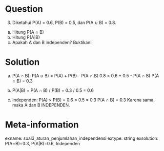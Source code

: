 Question
========
(3) Diketahui P(A) = 0.6, P(B) = 0.5, dan P(A ∪ B) = 0.8.
a) Hitung P(A ∩ B)
b) Hitung P(A|B)
c) Apakah A dan B independen? Buktikan!

Solution
========
a) P(A ∩ B):
P(A ∪ B) = P(A) + P(B) - P(A ∩ B)
0.8 = 0.6 + 0.5 - P(A ∩ B)
P(A ∩ B) = 0.3

b) P(A|B) = P(A ∩ B) / P(B) = 0.3 / 0.5 = 0.6

c) Independen:
P(A) × P(B) = 0.6 × 0.5 = 0.3
P(A ∩ B) = 0.3
Karena sama, maka A dan B INDEPENDEN.

Meta-information
================
exname: soal3_aturan_penjumlahan_independensi
extype: string
exsolution: P(A∩B)=0.3, P(A|B)=0.6, Independen
